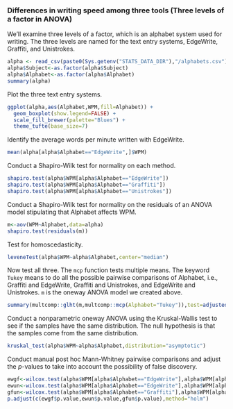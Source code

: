 
### Differences in writing speed among three tools (Three levels of a factor in ANOVA)

We'll examine three levels of a factor, which is an alphabet system used for writing. The three levels are named for the text entry systems, EdgeWrite, Graffiti, and Unistrokes.

```r
alpha <- read_csv(paste0(Sys.getenv("STATS_DATA_DIR"),"/alphabets.csv"))
alpha$Subject<-as.factor(alpha$Subject)
alpha$Alphabet<-as.factor(alpha$Alphabet)
summary(alpha)
```

Plot the three text entry systems.
```r
ggplot(alpha,aes(Alphabet,WPM,fill=Alphabet)) +
  geom_boxplot(show.legend=FALSE) +
  scale_fill_brewer(palette="Blues") +
  theme_tufte(base_size=7)
```

Identify the average words per minute written with EdgeWrite.

```r
mean(alpha[alpha$Alphabet=="EdgeWrite",]$WPM)
```

Conduct a Shapiro-Wilk test for normality on each method.

```r
shapiro.test(alpha$WPM[alpha$Alphabet=="EdgeWrite"])
shapiro.test(alpha$WPM[alpha$Alphabet=="Graffiti"])
shapiro.test(alpha$WPM[alpha$Alphabet=="Unistrokes"])
```

Conduct a Shapiro-Wilk test for normality on the residuals of an ANOVA model stipulating that Alphabet affects WPM.

```r
m<-aov(WPM~Alphabet,data=alpha)
shapiro.test(residuals(m))
```

Test for homoscedasticity.

```r
leveneTest(alpha$WPM~alpha$Alphabet,center="median")
```

Now test all three. The `mcp` function tests multiple means. The keyword `Tukey` means to do all the possible pairwise comparisons of Alphabet, i.e., Graffiti and EdgeWrite, Graffiti and Unistrokes, and EdgeWrite and Unistrokes. `m` is the oneway ANOVA model we created above.

```r
summary(multcomp::glht(m,multcomp::mcp(Alphabet="Tukey")),test=adjusted(type="holm"))
```

Conduct a nonparametric oneway ANOVA using the Kruskal-Wallis test to see if the samples have the same distribution. The null hypothesis is that the samples come from the same distribution.

```r
kruskal_test(alpha$WPM~alpha$Alphabet,distribution="asymptotic")
```

Conduct manual post hoc Mann-Whitney pairwise comparisons and adjust the $p$-values to take into account the possibility of false discovery.

```r
ewgf<-wilcox.test(alpha$WPM[alpha$Alphabet=="EdgeWrite"],alpha$WPM[alpha$Alphabet=="Graffiti"],paired=FALSE,exact=FALSE)
ewun<-wilcox.test(alpha$WPM[alpha$Alphabet=="EdgeWrite"],alpha$WPM[alpha$Alphabet=="Unistrokes"],paired=FALSE,exact=FALSE)
gfun<-wilcox.test(alpha$WPM[alpha$Alphabet=="Graffiti"],alpha$WPM[alpha$Alphabet=="Unistrokes"],paired=FALSE,exact=FALSE)
p.adjust(c(ewgf$p.value,ewun$p.value,gfun$p.value),method="holm")
```

